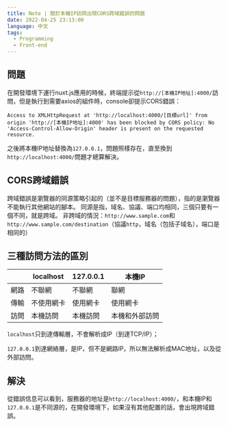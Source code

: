 ```yaml
---
title: Note | 關於本機IP訪問出現CORS跨域錯誤的問題
date: 2022-04-25 23:13:00
language: 中文
tags:
  - Programming
  - Front-end
---
```


## 問題

在開發環境下運行nuxt.js應用的時候，終端提示從`http://[本機IP地址]:4000/`訪問，但是執行到需要axios的組件時，console卻提示CORS錯誤：

<!--rehype:data-language=plain-->

```plain
Access to XMLHttpRequest at 'http://localhost:4000/[目標url]' from origin 'http://[本機IP地址]:4000' has been blocked by CORS policy: No 'Access-Control-Allow-Origin' header is present on the requested resource.
```

之後將本機IP地址替換為`127.0.0.1`，問題照樣存在，直至換到`http://localhost:4000/`問題才總算解決。

## CORS跨域錯誤

跨域錯誤是瀏覽器的同源策略引起的（並不是目標服務器的問題），指的是瀏覽器不能執行其他網站的腳本。
同源是指，域名、協議、端口均相同，三個只要有一個不同，就是跨域。
非跨域的情況：`http://www.sample.com`和`http://www.sample.com/destination`（協議`http`，域名（包括子域名），端口是相同的）

## 三種訪問方法的區別

|      | localhost  | 127.0.0.1 | 本機IP         |
| ---- | ---------- | --------- | -------------- |
| 網路 | 不聯網     | 不聯網    | 聯網           |
| 傳輸 | 不使用網卡 | 使用網卡  | 使用網卡       |
| 訪問 | 本機訪問   | 本機訪問  | 本機和外部訪問 |

`localhost`只到達傳輸層，不會解析成IP（到達TCP/IP）；

`127.0.0.1`到達網絡層，是IP，但不是網路IP，所以無法解析成MAC地址，以及從外部訪問。

## 解決

從錯誤信息可以看到，服務器的地址是`http://localhost:4000/`，和本機IP和`127.0.0.1`是不同源的，在開發環境下，如果沒有其他配置的話，會出現跨域錯誤。
